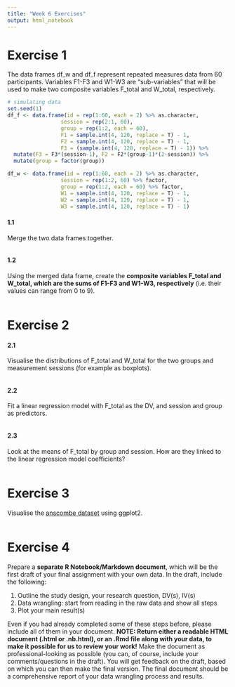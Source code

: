 ```yaml
---
title: "Week 6 Exercises"
output: html_notebook
---
```


# Exercise 1

The data frames df_w and df_f represent repeated measures data from 60 participants. Variables F1-F3 and W1-W3 are "sub-variables" that will be used to make two composite variables F_total and W_total, respectively. 

```r
# simulating data
set.seed(1)
df_f <- data.frame(id = rep(1:60, each = 2) %>% as.character,
                 session = rep(2:1, 60),
                 group = rep(1:2, each = 60),
                 F1 = sample.int(4, 120, replace = T) - 1,
                 F2 = sample.int(4, 120, replace = T) - 1,
                 F3 = (sample.int(4, 120, replace = T) - 1)) %>%
  mutate(F3 = F3*(session-1), F2 = F2*(group-1)*(2-session)) %>%
  mutate(group = factor(group))

df_w <- data.frame(id = rep(1:60, each = 2) %>% as.character,
                 session = rep(1:2, 60) %>% factor,
                 group = rep(1:2, each = 60) %>% factor,
                 W1 = sample.int(4, 120, replace = T) - 1,
                 W2 = sample.int(4, 120, replace = T) - 1,
                 W3 = sample.int(4, 120, replace = T) - 1)
```

#### 1.1

Merge the two data frames together.

```r

```

#### 1.2

Using the merged data frame, create the **composite variables F_total and W_total, which are the sums of F1-F3 and W1-W3, respectively** (i.e. their values can range from 0 to 9).

```r

```


# Exercise 2

#### 2.1

Visualise the distributions of F_total and W_total for the two groups and measurement sessions (for example as boxplots). 

```r

```

#### 2.2

Fit a linear regression model with F_total as the DV, and session and group as predictors.  

```r

```

#### 2.3

Look at the means of F_total by group and session. How are they linked to the linear regression model coefficients?

```r

```


# Exercise 3

Visualise the [anscombe dataset](https://rdrr.io/r/datasets/anscombe.html) using ggplot2.

```r

```


# Exercise 4

Prepare a **separate R Notebook/Markdown document**, which will be the first draft of your final assignment with your own data. In the draft, include the following:  

1. Outline the study design, your research question, DV(s), IV(s)  
2. Data wrangling: start from reading in the raw data and show all steps  
3. Plot your main result(s)    

Even if you had already completed some of these steps before, please include all of them in your document. **NOTE: Return either a readable HTML document (.html or .nb.html), or an .Rmd file along with your data, to make it possible for us to review your work!** Make the document as professional-looking as possible (you can, of course, include your comments/questions in the draft). You will get feedback on the draft, based on which you can then make the final version. The final document should be a comprehensive report of your data wrangling process and results.  